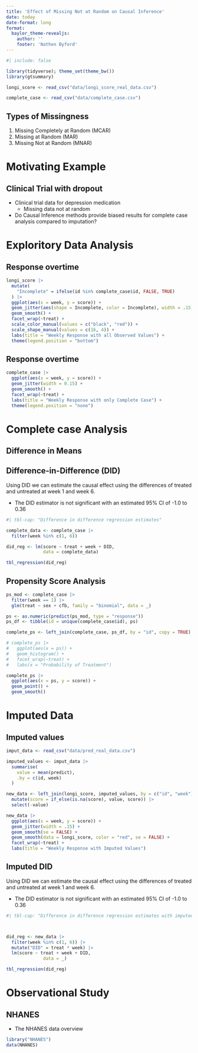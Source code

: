 ```yaml
---
title: 'Effect of Missing Not at Random on Causal Inference'
date: today
date-format: long
format: 
  baylor_theme-revealjs:
    author: ''
    footer: 'Nathen Byford'
---
```


```r
#| include: false

library(tidyverse); theme_set(theme_bw())
library(gtsummary)

longi_score <- read_csv("data/longi_score_real_data.csv")

complete_case <- read_csv("data/complete_case.csv")
```


## Types of Missingness

1. Missing Completely at Random (MCAR)
2. Missing at Random (MAR)
3. Missing Not at Random (MNAR)

# Motivating Example

## Clinical Trial with dropout

- Clinical trial data for depression medication
    - Missing data not at random
- Do Causal Inference methods provide biased results for complete case analysis compared to imputation?

# Exploritory Data Analysis

## Response overtime

```r
longi_score |> 
  mutate(
    "Incomplete" = ifelse(id %in% complete_case$id, FALSE, TRUE)
  ) |> 
  ggplot(aes(x = week, y = score)) +
  geom_jitter(aes(shape = Incomplete, color = Incomplete), width = .15) +
  geom_smooth() +
  facet_wrap(~treat) +
  scale_color_manual(values = c("black", "red")) +
  scale_shape_manual(values = c(16, 4)) +
  labs(title = "Weekly Response with all Observed Values") +
  theme(legend.position = "bottom")
```

## Response overtime

```r
complete_case |> 
  ggplot(aes(x = week, y = score)) +
  geom_jitter(width = 0.15) +
  geom_smooth() +
  facet_wrap(~treat) +
  labs(title = "Weekly Response with only Complete Case") +
  theme(legend.position = "none")
```


# Complete case Analysis

## Difference in Means


## Difference-in-Difference (DID)

Using DID we can estimate the causal effect using the differences of treated and untreated at week 1 and week 6.

- The DID estimator is not significant with an estimated 95% CI of -1.0 to 0.36

```r
#| tbl-cap: "Difference in difference regression estimates"

complete_data <- complete_case |> 
  filter(week %in% c(1, 6))

did_reg <- lm(score ~ treat + week + DID, 
              data = complete_data)

tbl_regression(did_reg)
```


## Propensity Score Analysis

```r

ps_mod <- complete_case |> 
  filter(week == 1) |> 
  glm(treat ~ sex + cfb, family = "binomial", data = _)

ps <- as.numeric(predict(ps_mod, type = "response"))
ps_df <- tibble(id = unique(complete_case$id), ps)

complete_ps <- left_join(complete_case, ps_df, by = "id", copy = TRUE)

# complete_ps |> 
#   ggplot(aes(x = ps)) +
#   geom_histogram() +
#   facet_wrap(~treat) +
#   labs(x = "Probability of Treatment")

complete_ps |> 
  ggplot(aes(x = ps, y = score)) + 
  geom_point() +
  geom_smooth()
```

# Imputed Data


## Imputed values


```r
imput_data <- read_csv("data/pred_real_data.csv")

imputed_values <- imput_data |> 
  summarise(
    value = mean(predict),
    .by = c(id, week)
  )

new_data <- left_join(longi_score, imputed_values, by = c("id", "week")) |> 
  mutate(score = if_else(is.na(score), value, score)) |> 
  select(-value)

new_data |> 
  ggplot(aes(x = week, y = score)) +
  geom_jitter(width = .15) +
  geom_smooth(se = FALSE) +
  geom_smooth(data = longi_score, color = "red", se = FALSE) +
  facet_wrap(~treat) +
  labs(title = "Weekly Response with Imputed Values")
```

## Imputed DID

Using DID we can estimate the causal effect using the differences of treated and untreated at week 1 and week 6.

- The DID estimator is not significant with an estimated 95% CI of -1.0 to 0.36

```r
#| tbl-cap: "Difference in difference regression estimates with imputed values"



did_reg <- new_data |> 
  filter(week %in% c(1, 6)) |>
  mutate("DID" = treat * week) |> 
  lm(score ~ treat + week + DID, 
              data = _)

tbl_regression(did_reg)
```

# Observational Study

## NHANES

- The NHANES data overview

```r
library("NHANES")
data(NHANES)


```

